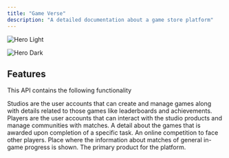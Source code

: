 ```yaml
---
title: "Game Verse"
description: "A detailed documentation about a game store platform"
---
```


<img
  className="block dark:hidden"
  src="/images/hero-light.png"
  alt="Hero Light"
/>

<img
  className="hidden dark:block"
  src="/images/hades.avif"
  alt="Hero Dark"
  title={true}
/>

## Features

This API contains the following functionality

<CardGroup cols={2}>
  <Card title="Register Studios" icon="pen-to-square" href="https://dachis-game-verse.mintlify.app/api-reference/endpoint/studio/list-studios">
    Studios are the user accounts that can create and manage games along with details related to those games like leaderboards and achievements.
  </Card>
  <Card title="Enter as Players" icon="person" href="https://dachis-game-verse.mintlify.app/api-reference/endpoint/players/list-players">
    Players are the user accounts that can interact with the studio products and manage communities with matches.
  </Card>
  <Card title="Get Achievements" icon="trophy" href="https://dachis-game-verse.mintlify.app/api-reference/endpoint/achievements/list-achievements">
    A detail about the games that is awarded upon completion of a specific task.
  </Card>
  <Card title="Participate in Matches" icon="sparkles" href="https://dachis-game-verse.mintlify.app/api-reference/endpoint/matches/list-matches">
    An online competition to face other players.
  </Card>
  <Card title="Show Glory on Leaderboards" icon="chess-board" href="https://dachis-game-verse.mintlify.app/api-reference/endpoint/leaderboards/list-leaderboards">
    Place where the information about matches of general in-game progress is shown.
  </Card>
  <Card title="Play some Games" icon="gamepad" iconType="regular" href="https://dachis-game-verse.mintlify.app/api-reference/endpoint/games/list-games">
    The primary product for the platform.
  </Card>
</CardGroup>